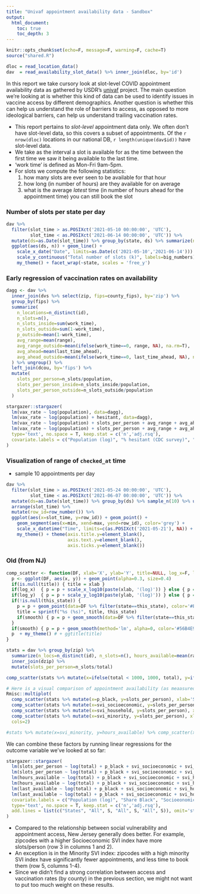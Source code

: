 ```yaml
---
title: "Univaf appointment availability data - Sandbox"
output:
  html_document:
    toc: true
    toc_depth: 3
---
```


```r
knitr::opts_chunk$set(echo=F, message=F, warning=F, cache=T)
source("shared.R")

dloc = read_location_data()
dav  = read_availability_slot_data() %>% inner_join(dloc, by='id')
```


In this report we take cursory look at slot-level COVID appointment availability data as gathered by USDR's [univaf](http://getmyvax.org/docs/) project. The main question we're looking at is whether this kind of data can be used to identify issues in vaccine access by different demographics. Another question is whether this can help us understand the role of barriers to access, as opposed to more ideological barriers, can help us understand trailing vaccination rates.


* This report pertains to *slot-level* appointment data only. We often don't have slot-level data, so this covers a subset of appointments. Of the `r nrow(dloc)` locations in our national DB, `r length(unique(dav$id))` have slot-level data.
* We take as the interval a slot is available for as the time between the first time we saw it being available to the last time.
* 'work time' is defined as Mon-Fri 9am-5pm.
* For slots we compute the following statistics:
    1. how many slots are ever seen to be available for that hour
    2. how long (in number of hours) are they available for on average
    3. what is the average _latest_ time (in number of hours ahead for the appointment time) you can still book the slot




### Number of slots per state per day

```r
dav %>% 
  filter(slot_time > as.POSIXct('2021-05-10 00:00:00', 'UTC'),
         slot_time < as.POSIXct('2021-06-14 00:00:00', 'UTC')) %>%
  mutate(ds=as.Date(slot_time)) %>% group_by(state, ds) %>% summarize(n=n()) %>%
  ggplot(aes(ds, n)) + geom_line() +
    scale_x_date("Date", limits=as.Date(c('2021-05-10','2021-06-14'))) +
    scale_y_continuous("Total number of slots (k)", labels=big_numbers) +
    my_theme() + facet_wrap(~state, scales = 'free_y')
```


### Early regression of vaccination rates on availability

```r
dagg <- dav %>% 
  inner_join(dvs %>% select(zip, fips=county_fips), by='zip') %>%
  group_by(fips) %>%
  summarize(
    n_locations=n_distinct(id),
    n_slots=n(),
    n_slots_inside=sum(work_time),
    n_slots_outside=sum(1-work_time),
    p_outside=mean(1-work_time),
    avg_range=mean(range),
    avg_range_outside=mean(ifelse(work_time==0, range, NA), na.rm=T),
    avg_ahead=mean(last_time_ahead),
    avg_ahead_outside=mean(ifelse(work_time==0, last_time_ahead, NA), na.rm=T)
  ) %>% ungroup() %>%
  left_join(dcou, by='fips') %>%
  mutate(
    slots_per_person=n_slots/population,
    slots_per_person_inside=n_slots_inside/population,
    slots_per_person_outside=n_slots_outside/population
  )
```

```r
stargazer::stargazer(
  lm(vax_rate ~ log(population), data=dagg),
  lm(vax_rate ~ log(population) + hesitant, data=dagg),
  lm(vax_rate ~ log(population) + slots_per_person + avg_range + avg_ahead + p_outside, data=dagg),
  lm(vax_rate ~ log(population) + slots_per_person + avg_range + avg_ahead + p_outside + hesitant, data=dagg),
  type='text', no.space = T, keep.stat = c('n','adj.rsq'),
  covariate.labels = c("Population (log)", "% hesitant (CDC survey)", "Slots/Person", "Average range (hrs)", "Average time ahead (hrs)", "% slots outside working hours", "Intercept")
)
```


### Visualization of range of `checked_at` time

* sample 10 appointments per day

```r
dav %>%
  filter(slot_time > as.POSIXct('2021-05-24 00:00:00', 'UTC'),
         slot_time < as.POSIXct('2021-06-07 00:00:00', 'UTC')) %>%
  mutate(ds=as.Date(slot_time)) %>% group_by(ds) %>% sample_n(10) %>% ungroup() %>%
  arrange(slot_time) %>%
  mutate(row_id=row_number()) %>%
  ggplot(aes(x=slot_time, y=row_id)) + geom_point() +
    geom_segment(aes(x=min, xend=max, yend=row_id), color='grey') + 
    scale_x_datetime("Time", limits=c(as.POSIXct('2021-05-21'), NA)) +
    my_theme() + theme(axis.title.y=element_blank(),
                       axis.text.y=element_blank(),
                       axis.ticks.y=element_blank())
```



### Old (from NJ)

```r
comp_scatter <- function(DF, xlab='X', ylab='Y', title=NULL, log_x=F, log_y=F, this_state=NULL, smooth=F) {
  p <- ggplot(DF, aes(x, y)) + geom_point(alpha=0.3, size=0.4)
  if(is.null(title)) { title = xlab }
  if(log_x)  { p = p + scale_x_log10(paste(xlab, '(log)')) } else { p = p + scale_x_continuous(xlab) }
  if(log_y)  { p = p + scale_y_log10(paste(ylab, '(log)')) } else { p = p + scale_y_continuous(ylab) }
  if(!is.null(this_state)) {
    p = p + geom_point(data=DF %>% filter(state==this_state), color='#E69F00',  size=0.4)
    title = sprintf("%s (%s)", title, this_state)
    if(smooth) { p = p + geom_smooth(data=DF %>% filter(state==this_state), color='#E69F00', method='lm', alpha=0) }
  }
  if(smooth) { p = p + geom_smooth(method='lm', alpha=0, color='#56B4E9') }
  p  + my_theme() # + ggtitle(title)
}
```

```r
stats = dav %>% group_by(zip) %>%
  summarize(n_locs=n_distinct(id), n_slots=n(), hours_available=mean(range), last_available=mean(last_time_ahead)) %>%
  inner_join(dzip) %>%
  mutate(slots_per_person=n_slots/total)

comp_scatter(stats %>% mutate(x=ifelse(total < 1000, 1000, total), y=ifelse(n_slots < 10, 10, n_slots)), xlab='Population', ylab='Number of Slots', log_x=T, log_y=T, this_state=S)
```

```r
# Here is a visual comparison of appointment availability (as meaasured by slots/person) by various demographic risk factors. The orange dots represent zip-codes (ZTCA's) in New Jersey, and the orange line represents the linear fit. The blue line is the linear for national data.
Rmisc::multiplot(
  comp_scatter(stats %>% mutate(x=p_black, y=slots_per_person), xlab='Share Black', ylab='Slots/Person', log_x=T, log_y=T, this_state=S,smooth=T),
  comp_scatter(stats %>% mutate(x=svi_socioeconomic, y=slots_per_person), xlab='Socioeconomic SVI', ylab='Slots/Person', log_y=T, this_state=S,smooth=T),
  comp_scatter(stats %>% mutate(x=svi_household, y=slots_per_person), xlab='Household SVI', ylab='Slots/Person', log_y=T, this_state=S,smooth=T),
  comp_scatter(stats %>% mutate(x=svi_minority, y=slots_per_person), xlab='Minority SVI', ylab='Slots/Person', log_y=T, this_state=S,smooth=T),
  cols=2)

#stats %>% mutate(x=svi_minority, y=hours_available) %>% comp_scatter(xlab='Minority SVI', ylab='Hours available', log_x=F, log_y=F, this_state=S,smooth=T)
```


We can combine these factors by running linear regressions for the outcome variable we've looked at so far:

```r
stargazer::stargazer(
  lm(slots_per_person ~ log(total) + p_black + svi_socioeconomic + svi_household + svi_minority + svi_housing + state, data=stats),
  lm(slots_per_person ~ log(total) + p_black + svi_socioeconomic + svi_household + svi_minority + svi_housing, data=stats %>% filter(state==S)),
  lm(hours_available ~ log(total) + p_black + svi_socioeconomic + svi_household + svi_minority + svi_housing + state, data=stats),
  lm(hours_available ~ log(total) + p_black + svi_socioeconomic + svi_household + svi_minority + svi_housing, data=stats %>% filter(state==S)),
  lm(last_available ~ log(total) + p_black + svi_socioeconomic + svi_household + svi_minority + svi_housing + state, data=stats),
  lm(last_available ~ log(total) + p_black + svi_socioeconomic + svi_household + svi_minority + svi_housing, data=stats %>% filter(state==S)),
  covariate.labels = c("Population (log)", "Share Black", "Socioeonomic SVI", "Household SVI", "Minority SVI", "Housing SVI", "Intercept"),
  type='text', no.space = T, keep.stat = c('n','adj.rsq'),
  add.lines = list(c("States", "All", S, "All", S, "All", S)), omit='state'
)
```

* Compared to the relationship between social vulnerability and appointment access, New Jersey generally does better. For example, zipcodes with a higher Socioeconomic SVI index have more slots/person (row 3 in columns 1 and 2).
* An exception is in the Minority SVI index: zipcodes with a high minority SVI index have significantly fewer appointments, and less time to book them (row 5, columns 1-4).
* Since we didn't find a strong correlation between access and vaccination rates (by county) in the previous section, we might not want to put too much weight on these results.
